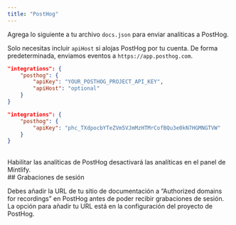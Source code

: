 ```yaml
---
title: "PostHog"
---
```


Agrega lo siguiente a tu archivo `docs.json` para enviar analíticas a PostHog.

Solo necesitas incluir `apiHost` si alojas PostHog por tu cuenta. De forma predeterminada, enviamos eventos a `https://app.posthog.com`.

<CodeGroup>

```json Analytics options in docs.json
"integrations": {
    "posthog": {
        "apiKey": "YOUR_POSTHOG_PROJECT_API_KEY",
        "apiHost": "optional"
    }
}
```

```json Example
"integrations": {
    "posthog": {
        "apiKey": "phc_TXdpocbYTeZVm5VJmMzHTMrCofBQu3e0kN7HGMNGTVW"
    }
}
```

</CodeGroup>

<br />

<Warning>
    Habilitar las analíticas de PostHog desactivará las analíticas en el panel de Mintlify.
</Warning>



<div id="session-recordings">
  ## Grabaciones de sesión
</div>

Debes añadir la URL de tu sitio de documentación a “Authorized domains for recordings” en PostHog antes de poder recibir grabaciones de sesión. La opción para añadir tu URL está en la configuración del proyecto de PostHog.
